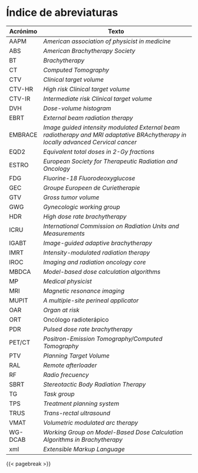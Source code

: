 # Índice de abreviaturas {.unnumbered}

| Acrónimo | Texto                                               |
|----------|------------------------------------------------------|
| AAPM     | *American association of physicist in medicine*      |
| ABS      | *American Brachytherapy Society*                       |
| BT       | *Brachytherapy*                                      |
| CT       | *Computed Tomography*                             |
| CTV      | *Clinical target volume*                               |
| CTV-HR   | *High risk Clinical target volume*                |
| CTV-IR   | *Intermediate risk Clinical target volume*            |
| DVH      | *Dose-volume histogram*                             |
| EBRT     | *External beam radiation therapy*                       |
| EMBRACE  | *Image guided intensity modulated External beam radiotherapy and MRI adaptative BRAchytherapy in locally advanced Cervical cancer* |
| EQD2     | *Equivalent total doses in 2-Gy fractions*                  |
| ESTRO    | *European Society for Therapeutic Radiation and Oncology* |
| FDG      | *Fluorine-18 Fluorodeoxyglucose*                             |
| GEC      | *Groupe Europeen de Curietherapie*                     |
| GTV      | *Gross tumor volume*                         |
| GWG      | *Gynecologic working group*                            |
| HDR      | *High dose rate brachytherapy*                  |
| ICRU     | *International Commission on Radiation Units and Measurements* |
| IGABT    | *Image-guided adaptive brachytherapy*         |
| IMRT     | *Intensity-modulated radiation therapy*                  |
| IROC     | *Imaging and radiation oncology core*                |
| MBDCA    | *Model-based dose calculation algorithms*              |
| MP    | *Medical physicist*              |
| MRI      | *Magnetic resonance imaging*              |
| MUPIT    | *A multiple-site perineal applicator*                  |
| OAR      | *Organ at risk*                                    |
| ORT      | Oncólogo radioterápico                                    |
| PDR      | *Pulsed dose rate brachytherapy*                       |
| PET/CT   | *Positron-Emission Tomography/Computed Tomography* |
| PTV      | *Planning Target Volume*                       |
| RAL      | *Remote afterloader*               |
| RF       | *Radio frecuency*                                     |
| SBRT     | *Stereotactic Body Radiation Therapy*                 |
| TG       | *Task group*                                     |
| TPS      | *Treatment planning system*             |
| TRUS      | *Trans-rectal ultrasound*             |
| VMAT     | *Volumetric modulated arc therapy*             |
| WG-DCAB  | *Working Group on Model-Based Dose Calculation Algorithms in Brachytherapy* |
| xml      | *Extensible Markup Language*                           |

{{< pagebreak >}}
